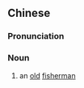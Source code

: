 {{also|渔翁}}
==Chinese==
{{zh-forms|s=渔翁}}

===Pronunciation===
{{zh-pron
|m=yúwēng
|c=jyu4 jung1
|cat=n
}}

===Noun===
{{zh-noun}}

# an [[old]] [[fisherman]]